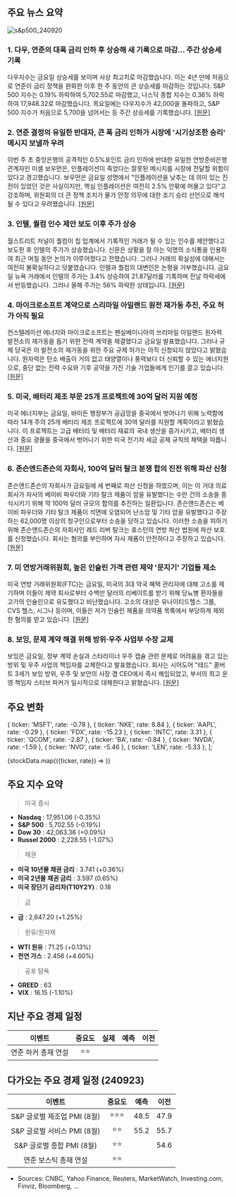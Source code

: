 ## 주요 뉴스 요약

![s&p500_240920](/map/240920.png)

### 1. **다우, 연준의 대폭 금리 인하 후 상승해 새 기록으로 마감... 주간 상승세 기록**

다우지수는 금요일 상승세를 보이며 사상 최고치로 마감했습니다. 이는 4년 만에 처음으로 연준이 금리 정책을 완화한 이후 한 주 동안의 큰 상승세를 마감하는 것입니다. S&P 500 지수는 0.19% 하락하여 5,702.55로 마감했고, 나스닥 종합 지수는 0.36% 하락하여 17,948.32로 마감했습니다. 목요일에는 다우지수가 42,000을 돌파하고, S&P 500 지수가 처음으로 5,700을 넘어서는 등 주간 상승세를 기록했습니다. [[원문]](https://www.cnbc.com/2024/09/19/stock-market-today-live-updates.html)

### 2. **연준 결정의 유일한 반대자, 큰 폭 금리 인하가 시장에 '시기상조한 승리' 메시지 보낼까 우려**

이번 주 초 중앙은행의 공격적인 0.5%포인트 금리 인하에 반대한 유일한 연방준비은행 관계자인 미셸 보우먼은, 인플레이션이 죽었다는 잘못된 메시지를 시장에 전달할 위험이 있다고 경고했습니다. 보우먼은 금요일 성명에서 "인플레이션을 낮추는 데 의미 있는 진전이 있었던 것은 사실이지만, 핵심 인플레이션은 여전히 2.5% 안팎에 머물고 있다"고 강조하며, 위원회의 더 큰 정책 조치가 물가 안정 의무에 대한 조기 승리 선언으로 해석될 수 있다고 우려했습니다. [[원문]](https://www.marketwatch.com/story/the-fed-decisions-lone-dissenter-worries-the-bigger-rate-cut-sends-a-premature-victory-message-to-markets-81a89fe1?mod=home-page)

### 3. **인텔, 퀄컴 인수 제안 보도 이후 주가 상승**

월스트리트 저널이 퀄컴이 칩 업계에서 기록적인 거래가 될 수 있는 인수를 제안했다고 보도한 후 인텔의 주가가 상승했습니다. 신문은 상황을 잘 아는 익명의 소식통을 인용하여 최근 며칠 동안 논의가 이루어졌다고 전했습니다. 그러나 거래의 확실성에 대해서는 여전히 불확실하다고 덧붙였습니다. 인텔과 퀄컴의 대변인은 논평을 거부했습니다. 금요일 뉴욕 거래에서 인텔의 주가는 3.4% 상승하여 21.87달러를 기록하며 전날 하락세에서 반등했습니다. 그러나 올해 주가는 56% 하락한 상태입니다. [[원문]](https://finance.yahoo.com/news/intel-gains-report-qualcomm-made-192727186.html)

### 4. **마이크로소프트 계약으로 스리마일 아일랜드 원전 재가동 추진, 주요 허가 아직 필요**

컨스텔레이션 에너지와 마이크로소프트는 펜실베이니아의 쓰리마일 아일랜드 원자력 발전소의 재가동을 돕기 위한 전력 계약을 체결했다고 금요일 발표했습니다. 그러나 규제 당국은 이 발전소의 재가동을 위한 주요 규제 허가는 아직 신청되지 않았다고 밝혔습니다. 원자력은 탄소 배출이 거의 없고 태양열이나 풍력보다 더 신뢰할 수 있는 에너지원으로, 중단 없는 전력 수요와 기후 공약을 가진 기술 기업들에게 인기를 끌고 있습니다. [[원문]](https://www.reuters.com/markets/deals/constellation-inks-power-supply-deal-with-microsoft-2024-09-20/)

### 5. **미국, 배터리 제조 부문 25개 프로젝트에 30억 달러 지원 예정**

미국 에너지부는 금요일, 바이든 행정부가 공급망을 중국에서 벗어나기 위해 노력함에 따라 14개 주의 25개 배터리 제조 프로젝트에 30억 달러를 지원할 계획이라고 밝혔습니다. 이 프로젝트는 고급 배터리 및 배터리 재료의 국내 생산을 증가시키고, 배터리 생산과 중요 광물을 중국에서 벗어나기 위한 미국 전기차 세금 공제 규칙의 채택을 따릅니다. [[원문]](https://www.reuters.com/business/energy/us-award-3-billion-25-projects-battery-manufacturing-sector-2024-09-20/)

### 6. **존슨앤드존슨의 자회사, 100억 달러 탈크 분쟁 합의 진전 위해 파산 신청**

존슨앤드존슨의 자회사가 금요일에 세 번째로 파산 신청을 하였으며, 이는 이 거대 의료 회사가 자사의 베이비 파우더와 기타 탈크 제품이 암을 유발했다는 수만 건의 소송을 종식시키기 위해 약 100억 달러 규모의 합의를 추진하는 일환입니다. 존슨앤드존슨는 베이비 파우더와 기타 탈크 제품이 석면에 오염되어 난소암 및 기타 암을 유발했다고 주장하는 62,000명 이상의 청구인으로부터 소송을 당하고 있습니다. 이러한 소송을 피하기 위해 존슨앤드존슨의 자회사인 레드 리버 탈크는 휴스턴의 연방 파산 법원에 파산 보호를 신청했습니다. 회사는 혐의를 부인하며 자사 제품이 안전하다고 주장하고 있습니다. [[원문]](https://www.reuters.com/business/healthcare-pharmaceuticals/jj-subsidiary-files-bankruptcy-advance-8-billion-talc-settlement-2024-09-20/)

### 7. **미 연방거래위원회, 높은 인슐린 가격 관련 제약 '문지기' 기업들 제소**

미국 연방 거래위원회(FTC)는 금요일, 미국의 3대 약국 혜택 관리자에 대해 고소를 제기하며 이들이 제약 회사로부터 수백만 달러의 리베이트를 받기 위해 당뇨병 환자들을 고가의 인슐린으로 유도했다고 비난했습니다. 고소의 대상은 유나이티드헬스 그룹, CVS 헬스, 시그나 등이며, 이들은 저가 인슐린 제품을 의약품 목록에서 부당하게 제외한 혐의를 받고 있습니다. [[원문]](https://www.reuters.com/business/healthcare-pharmaceuticals/us-ftc-sues-drug-gatekeepers-over-high-insulin-prices-2024-09-20/)

### 8. **보잉, 문제 계약 해결 위해 방위·우주 사업부 수장 교체**

보잉은 금요일, 정부 계약 손실과 스타라이너 우주 캡슐 관련 문제로 어려움을 겪고 있는 방위 및 우주 사업의 책임자를 교체한다고 발표했습니다. 회사는 시어도어 "테드" 콜버트 3세가 보잉 방위, 우주 및 보안의 사장 겸 CEO에서 즉시 해임되었고, 부서의 최고 운영 책임자 스티브 파커가 일시적으로 대체한다고 밝혔습니다. [[원문]](https://finance.yahoo.com/news/head-boeings-defense-space-business-224518329.html)

## 주요 변화

  { ticker: 'MSFT', rate: -0.78 },
  { ticker: 'NKE', rate: 6.84 },
  { ticker: 'AAPL', rate: -0.29 },
  { ticker: 'FDX', rate: -15.23 },
  { ticker: 'INTC', rate: 3.31 },
  { ticker: 'QCOM', rate: -2.87 },
  { ticker: 'BA', rate: -0.84 },
  { ticker: 'NVDA', rate: -1.59 },
  { ticker: 'NVO', rate: -5.46 },
  { ticker: 'LEN', rate: -5.33 },
];

{stockData.map(({ticker, rate}) => <StockCardMini key={ticker} ticker={ticker} rate={rate}></StockCardMini>)}

## 주요 지수 요약

> 미국 증시

- **Nasdaq** : 17,951.06 (-0.35%)
- **S&P 500** : 5,702.55 (-0.19%)
- **Dow 30** : 42,063.36 (+0.09%)
- **Russel 2000** : 2,228.55 (-1.07%)

> 채권

- **미국 10년물 채권 금리** : 3.741 (+0.36%)
- **미국 2년물 채권 금리** : 3.597 (0.65%)
- **미국 장단기 금리차(T10Y2Y)** : 0.18

> 금

- **금** : 2,647.20 (+1.25%)

> 원유/원자재

- **WTI 원유** : 71.25 (+0.13%)
- **천연 가스** : 2.456 (+4.60%)

> 공포 탐욕

- **GREED** : 63
- **VIX** : 16.15 (-1.10%)

## 지난 주요 경제 일정

|       이벤트        | 중요도 | 실제 | 예측 | 이전 |
| :-----------------: | :----: | :--: | :--: | :--: |
| 연준 하커 총재 연설 |  ⭐⭐  |      |      |      |

## 다가오는 주요 경제 일정 (240923)

|           이벤트            | 중요도 | 예측 | 이전 |
| :-------------------------: | :----: | :--: | :--: |
| S&P 글로벌 제조업 PMI (8월) | ⭐⭐⭐ | 48.5 | 47.9 |
| S&P 글로벌 서비스 PMI (8월) |  ⭐⭐  | 55.2 | 55.7 |
|  S&P 글로벌 종합 PMI (8월)  |  ⭐⭐  |      | 54.6 |
|    연준 보스틱 총재 연설    |  ⭐⭐  |      |      |

- Sources: CNBC, Yahoo Finance, Reuters, MarketWatch, Investing.com, Finviz, Bloomberg, ...
